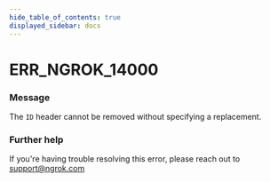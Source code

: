 ```yaml
---
hide_table_of_contents: true
displayed_sidebar: docs
---
```



# ERR_NGROK_14000

### Message

The `ID` header cannot be removed without specifying a replacement.

<ErrorDetails error="err_ngrok_14000" />

### Further help

If you're having trouble resolving this error, please reach out to [support@ngrok.com](mailto:support@ngrok.com?subject=Help%20with%20ERR_NGROK_14000)
